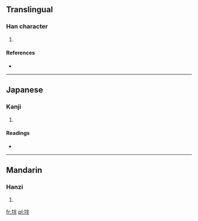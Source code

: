 ==Translingual==

===Han character===
{{Han char|rn=32|rad=土|as=05|sn=8|four=4915<sub>0</sub>|canj=土火手 (GFQ)}}

# {{defn|Han|sort=土05}}

====References====
* {{Han ref|kx=0226.120|dkj=04967|dj=0461.260|hdz=10435.010|uh=5762|ud=22370|bh=CBFE|bd=52222}}

----

==Japanese==

===Kanji===
{{ja-kanji|grade=|rs=土05}}

# {{defn|Japanese|sort=土05}}

====Readings====
* {{ja-readings|on=[[はん]] (han), [[ばん]] (ban)|kun=[[たひらか]] (tahiraka), [[ちり]] (chiri)}}

----

==Mandarin==

===Hanzi===
{{cmn-hanzi|pin=[[pǎn]] ([[pan3]])|wg=p'an<sup>3</sup>}}

# {{defn|Mandarin|sort=土05}}

[[fr:坢]]
[[pl:坢]]